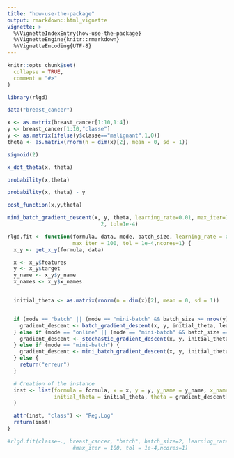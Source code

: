 ```yaml
---
title: "how-use-the-package"
output: rmarkdown::html_vignette
vignette: >
  %\VignetteIndexEntry{how-use-the-package}
  %\VignetteEngine{knitr::rmarkdown}
  %\VignetteEncoding{UTF-8}
---
```


```r
knitr::opts_chunk$set(
  collapse = TRUE,
  comment = "#>"
)
```

```r
library(rlgd)
```


```r
data("breast_cancer")
```

```r
x <- as.matrix(breast_cancer[1:10,1:4])
y <- breast_cancer[1:10,"classe"]
y <- as.matrix(ifelse(y$classe=="malignant",1,0))
theta <- as.matrix(rnorm(n = dim(x)[2], mean = 0, sd = 1)) 
```


```r
sigmoid(2)
```

```r
x_dot_theta(x, theta)
```

```r
probability(x,theta)
```

```r
probability(x, theta) - y
```


```r
cost_function(x,y,theta)
```

```r
mini_batch_gradient_descent(x, y, theta, learning_rate=0.01, max_iter=10, batch_size =
                              2, tol=1e-4)
```

```r
rlgd.fit <- function(formula, data, mode, batch_size, learning_rate = 0.5,
                     max_iter = 100, tol = 1e-4,ncores=1) {
  x_y <- get_x_y(formula, data)

  x <- x_y$features
  y <- x_y$target
  y_name <- x_y$y_name
  x_names <- x_y$x_names


  initial_theta <- as.matrix(rnorm(n = dim(x)[2], mean = 0, sd = 1))


  if (mode == "batch" || (mode == "mini-batch" && batch_size >= nrow(y))) {
    gradient_descent <- batch_gradient_descent(x, y, initial_theta, learning_rate, max_iter, tol)
  } else if (mode == "online" || (mode == "mini-batch" && batch_size == 1)) {
    gradient_descent <- stochastic_gradient_descent(x, y, initial_theta, learning_rate, max_iter, tol)
  } else if (mode == "mini-batch") {
    gradient_descent <- mini_batch_gradient_descent(x, y, initial_theta, learning_rate, max_iter, batch_size, tol)
  } else {
    return("erreur")
  }

  # Creation of the instance
  inst <- list(formula = formula, x = x, y = y, y_name = y_name, x_names = x_names, mode = mode, batch_size = batch_size, learning_rate = learning_rate, max_iter = max_iter, # nolint
               initial_theta = initial_theta, theta = gradient_descent[[1]], cost_history = gradient_descent[[2]]
  )

  attr(inst, "class") <- "Reg.Log"
  return(inst)
}
```




```r
#rlgd.fit(classe~., breast_cancer, "batch", batch_size=2, learning_rate = 0.1,
                     #max_iter = 100, tol = 1e-4,ncores=1)
```

